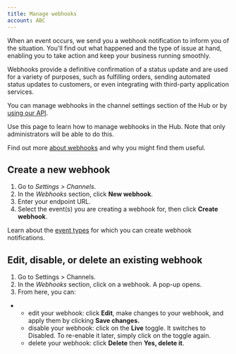 ```yaml
---
title: Manage webhooks
account: ABC
---
```


When an event occurs, we send you a webhook notification to inform you of the situation. You'll find out what happened and the type of issue at hand, enabling you to take action and keep your business running smoothly.

Webhooks provide a definitive confirmation of a status update and are used for a variety of purposes, such as fulfilling orders, sending automated status updates to customers, or even integrating with third-party application services.

You can manage webhooks in the channel settings section of the Hub or by [using our API](/display/DOCS/Webhook+management).

Use this page to learn how to manage webhooks in the Hub. Note that only administrators will be able to do this.

Find out more [about webhooks](/display/DOCS/Webhooks) and why you might find them useful.

Create a new webhook
--------------------

1.  Go to _Settings > Channels_.
2.  In the _Webhooks_ section, click **New webhook**.
3.  Enter your endpoint URL.
4.  Select the event(s) you are creating a webhook for, then click **Create webhook**.

Learn about the [event types](/display/DOCS/Event+types) for which you can create webhook notifications.

Edit, disable, or delete an existing webhook
--------------------------------------------

1.  Go to Settings > Channels.
2.  In the _Webhooks_ section, click on a webhook. A pop-up opens.
3.  From here, you can:

*   *   edit your webhook: click **Edit**, make changes to your webhook, and apply them by clicking **Save changes.**
    *   disable your webhook: click on the **Live** toggle. It switches to Disabled. To re-enable it later, simply click on the toggle again.
    *   delete your webhook: click **Delete** then **Yes, delete it**.




